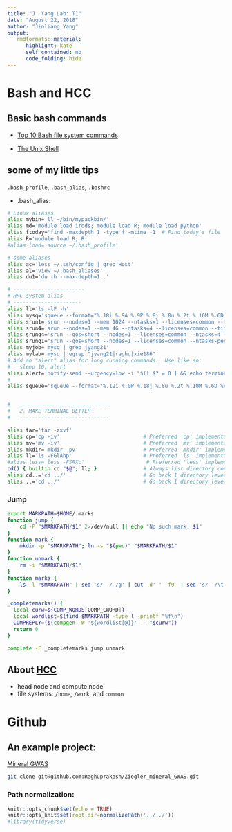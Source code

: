```yaml
---
title: "J. Yang Lab: T1"
date: "August 22, 2018"
author: "Jinliang Yang"
output:
   rmdformats::material:
      highlight: kate
      self_contained: no
      code_folding: hide
---
```



# Bash and HCC

## Basic bash commands
- [Top 10 Bash file system commands](https://medium.com/the-code-review/top-10-bash-file-system-commands-you-cant-live-without-4cd937bd7df1)

- [The Unix Shell](https://unlhcc.github.io/2018-08-13-NU/)

## some of my little tips

`.bash_profile`, `.bash_alias`, `.bashrc`

- .bash_alias:
```bash
# Linux aliases
alias mybin='ll ~/bin/mypackbin/'
alias md='module load irods; module load R; module load python'
alias ftoday='find -maxdepth 1 -type f -mtime -1' # Find today's file
alias R='module load R; R'
#alias load='source ~/.bash_profile'

# some aliases
alias ac='less ~/.ssh/config | grep Host'
alias al='view ~/.bash_aliases'
alias du1='du -h --max-depth=1 .'

# -----------------------
# HPC system alias
# ----------------------
alias ll='ls -lF -h'
alias mysq='squeue --format="%.18i %.9A %.9P %.8j %.8u %.2t %.10M %.6D %R %.9m"'
alias srun1='srun --nodes=1 --mem 1024 --ntasks=1 --licenses=common --time=8:00:00 --pty bash'
alias srun4='srun --nodes=1 --mem 4G --ntasks=4 --licenses=common --time=8:00:00 --pty bash'
alias srunq4='srun --qos=short --nodes=1 --licenses=common --ntasks=4 --mem 32G --time 6:00:00 --pty bash'
alias srunq1="srun --qos=short --nodes=1 --licenses=common --ntasks-per-node=1 --mem-per-cpu=1024 --time 6:00:00 --pty $SHELL"
alias myjob='mysq | grep jyang21'
alias mylab='mysq | egrep "jyang21|raghu|xie186"'
# Add an "alert" alias for long running commands.  Use like so:
#   sleep 10; alert
alias alert='notify-send --urgency=low -i "$([ $? = 0 ] && echo terminal || echo error)" "$(history|tail -n1|sed -e '\''s/^\s*[0-9]\+\s*//;s/[;&|]\s*alert$//'\'')"'
#
alias squeue='squeue --format="%.12i %.0P %.18j %.8u %.2t %.10M %.6D %R %C"'


#   -----------------------------
#   2. MAKE TERMINAL BETTER
#   -----------------------------

alias tar='tar -zxvf'
alias cp='cp -iv'                           # Preferred 'cp' implementation
alias mv='mv -iv'                           # Preferred 'mv' implementation
alias mkdir='mkdir -pv'                     # Preferred 'mkdir' implementation
alias ll='ls -FGlAhp'                       # Preferred 'ls' implementation
#alias less='less -FSRXc'                    # Preferred 'less' implementation
cd() { builtin cd "$@"; ll; }               # Always list directory contents upon 'cd'
alias cd..='cd ../'                         # Go back 1 directory level (for fast typers)
alias ..='cd ../'                           # Go back 1 directory level
```



### Jump

```bash
export MARKPATH=$HOME/.marks
function jump {
    cd -P "$MARKPATH/$1" 2>/dev/null || echo "No such mark: $1"
}
function mark {
    mkdir -p "$MARKPATH"; ln -s "$(pwd)" "$MARKPATH/$1"
}
function unmark {
    rm -i "$MARKPATH/$1"
}
function marks {
    ls -l "$MARKPATH" | sed 's/  / /g' | cut -d' ' -f9- | sed 's/ -/\t-/g' && echo
}

_completemarks() {
  local curw=${COMP_WORDS[COMP_CWORD]}
  local wordlist=$(find $MARKPATH -type l -printf "%f\n")
  COMPREPLY=($(compgen -W '${wordlist[@]}' -- "$curw"))
  return 0
}

complete -F _completemarks jump unmark
```


## About [HCC](https://hcc-docs.unl.edu/display/HCCDOC/HCC+Documentation)
- head node and compute node
- file systems: `/home`, `/work`, and `common`




# Github

## An example project:

[Mineral GWAS](https://github.com/Raghuprakash/Ziegler_mineral_GWAS)

```bash
git clone git@github.com:Raghuprakash/Ziegler_mineral_GWAS.git
```



### Path normalization:
```r
knitr::opts_chunk$set(echo = TRUE) 
knitr::opts_knit$set(root.dir=normalizePath('../../')) 
#library(tidyverse)
```




